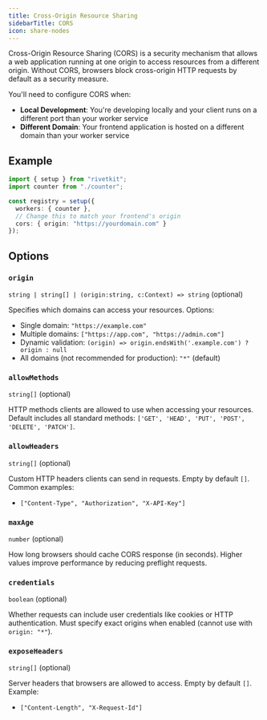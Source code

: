 ```yaml
---
title: Cross-Origin Resource Sharing
sidebarTitle: CORS
icon: share-nodes
---
```


Cross-Origin Resource Sharing (CORS) is a security mechanism that allows a web application running at one origin to access resources from a different origin. Without CORS, browsers block cross-origin HTTP requests by default as a security measure.

You'll need to configure CORS when:

- **Local Development**: You're developing locally and your client runs on a different port than your worker service
- **Different Domain**: Your frontend application is hosted on a different domain than your worker service

## Example

```ts
import { setup } from "rivetkit";
import counter from "./counter";

const registry = setup({
  workers: { counter },
  // Change this to match your frontend's origin
  cors: { origin: "https://yourdomain.com" }
});
```

## Options

### `origin`

`string | string[] | (origin:string, c:Context) => string` (optional)

Specifies which domains can access your resources. Options:
- Single domain: `"https://example.com"`
- Multiple domains: `["https://app.com", "https://admin.com"]`
- Dynamic validation: `(origin) => origin.endsWith('.example.com') ? origin : null`
- All domains (not recommended for production): `"*"` (default)

### `allowMethods`

`string[]` (optional)

HTTP methods clients are allowed to use when accessing your resources. Default includes all standard methods: `['GET', 'HEAD', 'PUT', 'POST', 'DELETE', 'PATCH']`.

### `allowHeaders`

`string[]` (optional)

Custom HTTP headers clients can send in requests. Empty by default `[]`. Common examples:
- `["Content-Type", "Authorization", "X-API-Key"]`

### `maxAge`

`number` (optional)

How long browsers should cache CORS response (in seconds). Higher values improve performance by reducing preflight requests.

### `credentials`

`boolean` (optional)

Whether requests can include user credentials like cookies or HTTP authentication. Must specify exact origins when enabled (cannot use with `origin: "*"`).

### `exposeHeaders`

`string[]` (optional)

Server headers that browsers are allowed to access. Empty by default `[]`. Example:
- `["Content-Length", "X-Request-Id"]`

